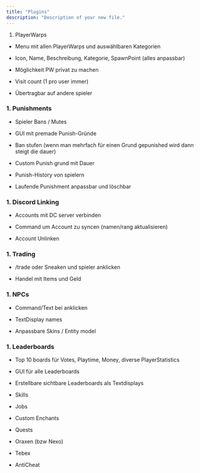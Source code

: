 ```yaml
---
title: "Plugins"
description: "Description of your new file."
---
```


1. PlayerWarps

* Menu mit allen PlayerWarps und auswählbaren Kategorien

* Icon, Name, Beschreibung, Kategorie, SpawnPoint (alles anpassbar)

* Möglichkeit PW privat zu machen

* Visit count (1 pro user immer)

* Übertragbar auf andere spieler

### 1. Punishments

* Spieler Bans / Mutes

* GUI mit premade Punish-Gründe

* Ban stufen (wenn man mehrfach für einen Grund gepunished wird dann steigt die dauer)

* Custom Punish grund mit Dauer

* Punish-History von spielern

* Laufende Punishment anpassbar und löschbar

### 1. Discord Linking

* Accounts mit DC server verbinden

* Command um Account zu syncen (namen/rang aktualisieren)

* Account Unlinken

### 1. Trading

* /trade oder Sneaken und spieler anklicken

* Handel mit Items und Geld

### 1. NPCs

* Command/Text bei anklicken

* TextDisplay names

* Anpassbare Skins / Entity model

### 1. Leaderboards

* Top 10 boards für Votes, Playtime, Money, diverse PlayerStatistics

* GUI für alle Leaderboards

* Erstellbare sichtbare Leaderboards als Textdisplays

* Skills

* Jobs

* Custom Enchants

* Quests

* Oraxen (bzw Nexo)

* Tebex

* AntiCheat